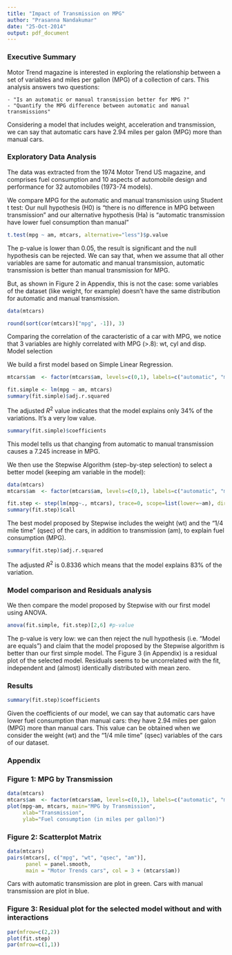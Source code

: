 ```yaml
---
title: "Impact of Transmission on MPG"
author: "Prasanna Nandakumar"
date: "25-Oct-2014"
output: pdf_document
---
```

### Executive Summary

Motor Trend magazine is interested in exploring the relationship between a set of variables and miles per gallon (MPG) of a collection of cars. This analysis answers two questions:

    - "Is an automatic or manual transmission better for MPG ?"
    - "Quantify the MPG difference between automatic and manual transmissions"

Considering a model that includes weight, acceleration and transmission, we can say that automatic cars have 2.94 miles per galon (MPG) more than manual cars.  

### Exploratory Data Analysis

The data was extracted from the 1974 Motor Trend US magazine, and comprises fuel consumption and 10 aspects of automobile design and performance for 32 automobiles (1973-74 models).

We compare MPG for the automatic and manual transmission using Student t test: Our null hypothesis (H0) is "there is no difference in MPG between transmission" and our alternative hypothesis (Ha) is "automatic transmission have lower fuel consumption than manual"  

```r
t.test(mpg ~ am, mtcars, alternative="less")$p.value
```

The p-value is lower than 0.05, the result is significant and the null hypothesis can be rejected.
We can say that, when we assume that all other variables are same for automatic and manual transmission, automatic transmission is better than manual transmission for MPG.

But, as shown in Figure 2 in Appendix, this is not the case: some variables of the dataset (like weight, for example) doesn't have the same distribution for automatic and manual transmission.  

```r
data(mtcars)

round(sort(cor(mtcars)["mpg", -1]), 3)
```

Comparing the correlation of the caracteristic of a car with MPG, we notice that 3 variables are highly correlated with MPG (>.8): wt, cyl and disp.
Model selection

We build a first model based on Simple Linear Regression.

```r
mtcars$am  <- factor(mtcars$am, levels=c(0,1), labels=c("automatic", "manual"))

fit.simple <- lm(mpg ~ am, mtcars)
summary(fit.simple)$adj.r.squared
```


The adjusted $R^2$ value indicates that the model explains only 34% of the variations. It's a very low value.

```r
summary(fit.simple)$coefficients
```


This model tells us that changing from automatic to manual transmission causes a 7.245 increase in MPG.

We then use the Stepwise Algorithm (step-by-step selection) to select a better model (keeping am variable in the model):

```r
data(mtcars)
mtcars$am  <- factor(mtcars$am, levels=c(0,1), labels=c("automatic", "manual"))

fit.step <- step(lm(mpg~., mtcars), trace=0, scope=list(lower=~am), direction="both")
summary(fit.step)$call
```

The best model proposed by Stepwise includes the weight (wt) and the "1/4 mile time" (qsec) of the cars, in addition to transmission (am), to explain fuel consumption (MPG).

```r
summary(fit.step)$adj.r.squared
```


The adjusted $R^2$ is 0.8336 which means that the model explains 83% of the variation.  

### Model comparison and Residuals analysis

We then compare the model proposed by Stepwise with our first model using ANOVA.

```r
anova(fit.simple, fit.step)[2,6] #p-value
```


The p-value is very low: we can then reject the null hypothesis (i.e. "Model are equals") and claim that the model proposed by the Stepwise algorithm is better than our first simple model.
The Figure 3 (in Appendix) is a residual plot of the selected model. Residuals seems to be uncorrelated with the fit, independent and (almost) identically distributed with mean zero.  

### Results

```r
summary(fit.step)$coefficients
```


Given the coefficients of our model, we can say that automatic cars have lower fuel consumption than manual cars: they have 2.94 miles per galon (MPG) more than manual cars. This value can be obtained when we consider the weight (wt) and the "1/4 mile time" (qsec) variables of the cars of our dataset.  

### Appendix  

### Figure 1: MPG by Transmission

```r
data(mtcars)
mtcars$am  <- factor(mtcars$am, levels=c(0,1), labels=c("automatic", "manual"))
plot(mpg~am, mtcars, main="MPG by Transmission",
     xlab="Transmission", 
     ylab="Fuel consumption (in miles per gallon)")
```


### Figure 2: Scatterplot Matrix

```r
data(mtcars)
pairs(mtcars[, c("mpg", "wt", "qsec", "am")], 
      panel = panel.smooth, 
      main = "Motor Trends cars", col = 3 + (mtcars$am))
```


Cars with automatic transmission are plot in green.
Cars with manual transmission are plot in blue.  

### Figure 3: Residual plot for the selected model without and with interactions

```r
par(mfrow=c(2,2))
plot(fit.step)
par(mfrow=c(1,1))
```



